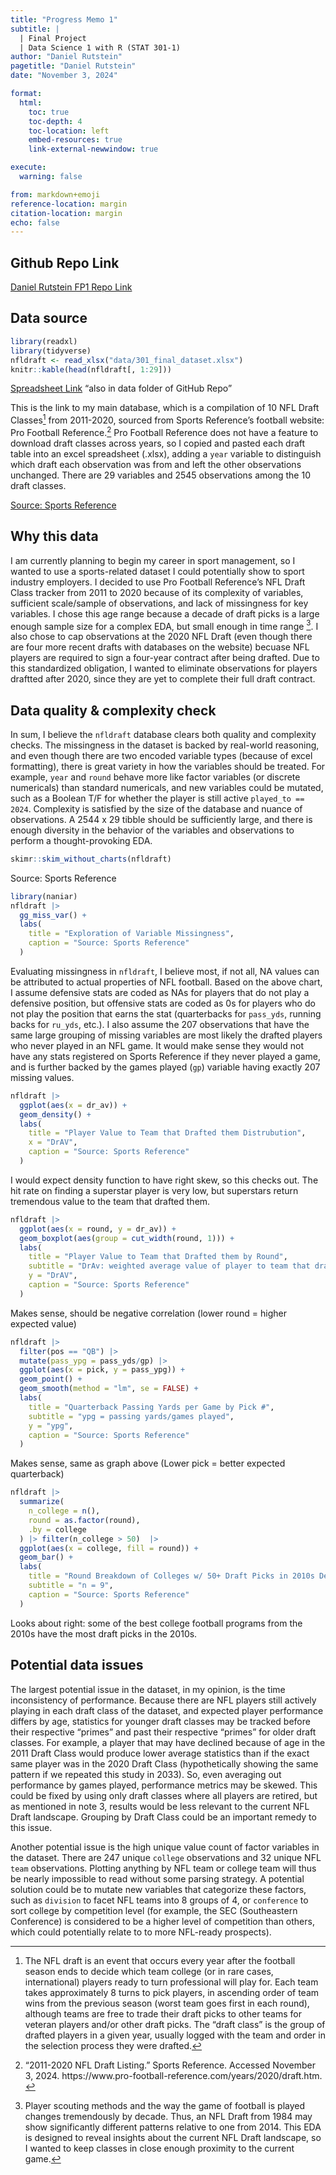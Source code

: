 ```yaml
---
title: "Progress Memo 1"
subtitle: |
  | Final Project 
  | Data Science 1 with R (STAT 301-1)
author: "Daniel Rutstein"
pagetitle: "Daniel Rutstein"
date: "November 3, 2024"

format:
  html:
    toc: true
    toc-depth: 4
    toc-location: left
    embed-resources: true
    link-external-newwindow: true

execute:
  warning: false

from: markdown+emoji
reference-location: margin
citation-location: margin
echo: false
---
```




::: {.callout-tip icon=false}

## Github Repo Link


[Daniel Rutstein FP1 Repo Link](https://github.com/stat301-1-2024-fall/final-project-1-danielrutstein.git)

:::


## Data source

```r
library(readxl)
library(tidyverse)
nfldraft <- read_xlsx("data/301_final_dataset.xlsx")
knitr::kable(head(nfldraft[, 1:29]))
```


[Spreadsheet Link](https://docs.google.com/spreadsheets/d/1ERY9mJLI0LpalHmZC6ImHCE6_MhL2_Ic/edit?usp=share_link&ouid=109507493783401190116&rtpof=true&sd=true)
"also in data folder of GitHub Repo"

This is the link to my main database, which is a compilation of 10 NFL Draft Classes^[The NFL draft is an event that occurs every year after the football season ends to decide which team college (or in rare cases, international) players ready to turn professional will play for. Each team takes approximately 8 turns to pick players, in ascending order of team wins from the previous season (worst team goes first in each round), although teams are free to trade their draft picks to other teams for veteran players and/or other draft picks. The "draft class" is the group of drafted players in a given year, usually logged with the team and order in the selection process they were drafted.] from 2011-2020, sourced from Sports Reference's football website: Pro Football Reference.^[“2011-2020 NFL Draft Listing.” Sports Reference. Accessed November 3, 2024. https://www.pro-football-reference.com/years/2020/draft.htm. ]  Pro Football Reference does not have a feature to download draft classes across years, so I copied and pasted each draft table into an excel spreadsheet (.xlsx), adding a `year` variable to distinguish which draft each observation was from and left the other observations unchanged. There are 29 variables and 2545 observations among the 10 draft classes.

[Source: Sports Reference](https://www.pro-football-reference.com/years/2020/draft.htm)



## Why this data

I am currently planning to begin my career in sport management, so I wanted to use a sports-related dataset I could potentially show to sport industry employers. I decided to use Pro Football Reference's NFL Draft Class tracker from 2011 to 2020 because of its complexity of variables, sufficient scale/sample of observations, and lack of missingness for key variables. I chose this age range because a decade of draft picks is a large enough sample size for a complex EDA, but small enough in time range ^[Player scouting methods and the way the game of football is played changes tremendously by decade. Thus, an NFL Draft from 1984 may show significantly different patterns relative to one from 2014. This EDA is designed to reveal insights about the current NFL Draft landscape, so I wanted to keep classes in close enough proximity to the current game.]. I also chose to cap observations at the 2020 NFL Draft (even though there are four more recent drafts with databases on the website) becuase NFL players are required to sign a four-year contract after being drafted. Due to this standardized obligation, I wanted to eliminate observations for players draftted after 2020, since they are yet to complete their full draft contract.  

## Data quality & complexity check
In sum, I believe the `nfldraft` database clears both quality and complexity checks. The missingness in the dataset is backed by real-world reasoning, and even though there are two encoded variable types (because of excel formatting), there is great variety in how the variables should be treated. For example, `year` and `round` behave more like factor variables (or discrete numericals) than standard numericals, and new variables could be mutated, such as a Boolean T/F for whether the player is still active `played_to == 2024`. Complexity is satisfied by the size of the database and nuance of observations. A 2544 x 29 tibble should be sufficiently large, and there is enough diversity in the behavior of the variables and observations to perform a thought-provoking EDA.

```r
skimr::skim_without_charts(nfldraft) 
```
Source: Sports Reference
```r
library(naniar)
nfldraft |>
  gg_miss_var() +
  labs(
    title = "Exploration of Variable Missingness",
    caption = "Source: Sports Reference"
  )

```
Evaluating missingness in `nfldraft`, I believe most, if not all, NA values can be attributed to actual properties of NFL football. Based on the above chart, I assume defensive stats are coded as NAs for players that do not play a defensive position, but offensive stats are coded as 0s for players who do not play the position that earns the stat (quarterbacks for `pass_yds`, running backs for `ru_yds`, etc.). I also assume the 207 observations that have the same large grouping of missing variables are most likely the drafted players who never played in an NFL game. It would make sense they would not have any stats registered on Sports Reference if they never played a game, and is further backed by the games played (`gp`) variable having exactly 207 missing values. 

```r
nfldraft |>
  ggplot(aes(x = dr_av)) +
  geom_density() +
  labs(
    title = "Player Value to Team that Drafted them Distrubution",
    x = "DrAV",
    caption = "Source: Sports Reference"
  )

```
I would expect density function to have right skew, so this checks out. The hit rate on finding a superstar player is very low, but superstars return tremendous value to the team that drafted them.

```r
nfldraft |>
  ggplot(aes(x = round, y = dr_av)) +
  geom_boxplot(aes(group = cut_width(round, 1))) +
  labs(
    title = "Player Value to Team that Drafted them by Round",
    subtitle = "DrAv: weighted average value of player to team that drafted them",
    y = "DrAV",
    caption = "Source: Sports Reference"
  )

```
Makes sense, should be negative correlation (lower round = higher expected value)
```r
nfldraft |>
  filter(pos == "QB") |>
  mutate(pass_ypg = pass_yds/gp) |>
  ggplot(aes(x = pick, y = pass_ypg)) +
  geom_point() +
  geom_smooth(method = "lm", se = FALSE) +
  labs(
    title = "Quarterback Passing Yards per Game by Pick #",
    subtitle = "ypg = passing yards/games played",
    y = "ypg",
    caption = "Source: Sports Reference"
  )


```
Makes sense, same as graph above (Lower pick = better expected quarterback)
```r
nfldraft |>
  summarize(
    n_college = n(),
    round = as.factor(round),
    .by = college
  ) |> filter(n_college > 50)  |>
  ggplot(aes(x = college, fill = round)) +
  geom_bar() +
  labs(
    title = "Round Breakdown of Colleges w/ 50+ Draft Picks in 2010s Decade",
    subtitle = "n = 9",
    caption = "Source: Sports Reference"
  )
```
Looks about right: some of the best college football programs from the 2010s have the most draft picks in the 2010s.

## Potential data issues

The largest potential issue in the dataset, in my opinion, is the time inconsistency of performance. Because there are NFL players still actively playing in each draft class of the dataset, and expected player performance differs by age, statistics for younger draft classes may be tracked before their respective "primes" and past their respective "primes" for older draft classes. For example, a player that may have declined because of age in the 2011 Draft Class would produce lower average statistics than if the exact same player was in the 2020 Draft Class (hypothetically showing the same pattern if we repeated this study in 2033). So, even averaging out performance by games played, performance metrics may be skewed. This could be fixed by using only draft classes where all players are retired, but as mentioned in note 3, results would be less relevant to the current NFL Draft landscape. Grouping by Draft Class could be an important remedy to this issue.

Another potential issue is the high unique value count of factor variables in the dataset. There are 247 unique `college` observations and 32 unique NFL `team` observations. Plotting anything by NFL team or college team will thus be nearly impossible to read without some parsing strategy. A potential solution could be to mutate new variables that categorize these factors, such as `division` to facet NFL teams into 8 groups of 4, or `conference` to sort college by competition level (for example, the SEC (Southeastern Conference) is considered to be a higher level of competition than others, which could potentially relate to to more NFL-ready prospects). 
